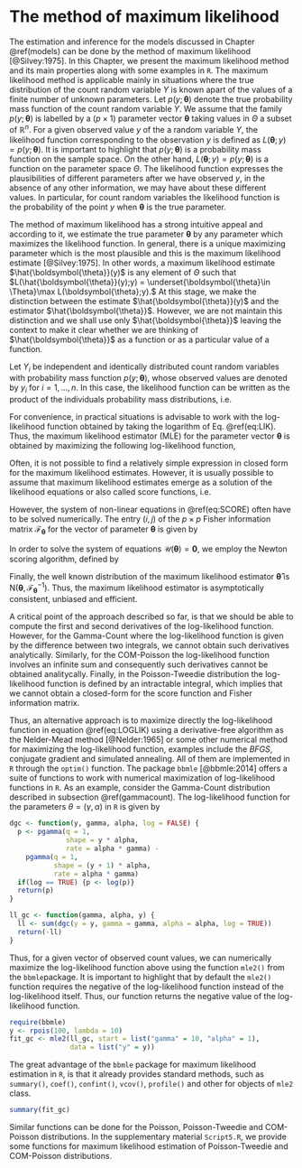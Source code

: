 # The method of maximum likelihood {#likelihood}

The estimation and inference for the models discussed in Chapter \@ref(models)
can be done by the method of maximum likelihood [@Silvey:1975]. 
In this Chapter, we present the maximum likelihood method and its main 
properties along with some examples in `R`.
The maximum likelihood method is applicable mainly in situations 
where the true distribution of the count random variable $Y$ is known 
apart of the values of a finite number of unknown parameters.
Let $p(y;\boldsymbol{\theta})$ denote the true probability mass function
of the count random variable $Y$. We assume that the family 
$p(y;\boldsymbol{\theta})$ is labelled by a ($p \times 1$) parameter 
vector $\boldsymbol{\theta}$ taking values in $\Theta$ a subset of 
$\mathbb{R}^n$. For a given observed value $y$ of the a random variable $Y$,
the likelihood function corresponding to the observation $y$ is defined 
as $L(\boldsymbol{\theta};y) = p(y;\boldsymbol{\theta})$. 
It is important to highlight that $p(y;\boldsymbol{\theta})$ is a 
probability mass function on the sample space. On the other hand, 
$L(\boldsymbol{\theta};y) = p(y;\boldsymbol{\theta})$ is a function on 
the parameter space $\Theta$. 
The likelihood function expresses the plausibilities of different 
parameters after we have observed $y$, in the absence of any other 
information, we may have about these different values. 
In particular, for count random variables the likelihood function is 
the probability of the point $y$ when $\boldsymbol{\theta}$ is the 
true parameter.

The method of maximum likelihood has a strong intuitive appeal and 
according to it, we estimate the true parameter $\boldsymbol{\theta}$
by any parameter which maximizes the likelihood function. 
In general, there is a unique maximizing parameter which is the most
plausible and this is the maximum likelihood estimate [@Silvey:1975].
In other words, a maximum likelihood estimate $\hat{\boldsymbol{\theta}}(y)$
is any element of $\Theta$ such that 
$L(\hat{\boldsymbol{\theta}}(y);y) = \underset{\boldsymbol{\theta}\in \Theta}\max L(\boldsymbol{\theta};y).$
At this stage, we make the distinction between the estimate $\hat{\boldsymbol{\theta}}(y)$
and the estimator $\hat{\boldsymbol{\theta}}$. 
However, we are not maintain this distinction and we shall use only
$\hat{\boldsymbol{\theta}}$ leaving the context to make it clear whether
we are thinking of $\hat{\boldsymbol{\theta}}$ as a function or as 
a particular value of a function.

Let $Y_i$ be independent and identically distributed count random 
variables with probability mass function $p(y;\boldsymbol{\theta})$,
whose observed values are denoted by $y_i$ for $i = 1, \ldots, n.$
In this case, the likelihood function can be written as the product
of the individuals probability mass distributions, i.e.

\begin{equation}
L(\boldsymbol{\theta};\boldsymbol{y}) = \prod_{i=1}^n L(\boldsymbol{\theta}; y_i) = \prod_{i=1}^n p(y_i; \boldsymbol{\theta}).
(\#eq:LIK)
\end{equation}

For convenience, in practical situations is advisable to work with the 
log-likelihood function obtained by taking the logarithm of Eq. \@ref(eq:LIK).
Thus, the maximum likelihood estimator (MLE) for the parameter vector 
$\boldsymbol{\theta}$ is obtained by maximizing the following 
log-likelihood function,
\begin{equation}
\ell(\boldsymbol{\theta})=\sum^n_{i=1} \log\{ L(\boldsymbol{\theta}; y_i) \}.
(\#eq:LOGLIK)
\end{equation}

Often, it is not possible to find a relatively simple expression in closed
form for the maximum likelihood estimates. However, it is usually possible
to assume that maximum likelihood estimates emerge as a solution of the
likelihood equations or also called score functions, i.e.

\begin{equation}
\mathcal{U}(\boldsymbol{\theta}) = \left ( \frac{\partial \ell(\boldsymbol{\theta})}{\partial \theta_1}^\top, \ldots, \frac{\partial \ell(\boldsymbol{\theta})}{\partial \theta_p}^\top \right )^\top = \boldsymbol{0}.
(\#eq:SCORE)
\end{equation}

However, the system of non-linear equations in \@ref(eq:SCORE) often
have to be solved numerically. The entry $(i,j)$ of the $p \times p$ Fisher 
information matrix $\mathcal{F}_{\boldsymbol{\theta}}$ for the vector 
of parameter $\boldsymbol{\theta}$ is given by
\begin{equation}
\mathcal{F}_{\boldsymbol{\theta}_{ij}} =-\mathrm{E} \left \{ \frac{\partial^2 \ell(\boldsymbol{\theta})}{\partial\theta_i\partial\theta_j} \right \}.
\end{equation}

In order to solve the system of equations $\mathcal{U}(\boldsymbol{\theta}) = \boldsymbol{0}$, 
we employ the Newton scoring algorithm, defined by
\begin{eqnarray}
\boldsymbol{\theta}^{(i+1)} &=& \boldsymbol{\theta}^{(i)} - \mathcal{F}_{\boldsymbol{\theta}}^{-1} \mathcal{U}(\boldsymbol{\theta}^{(i)}). 
\end{eqnarray}

Finally, the well known distribution of the maximum likelihood estimator
$\boldsymbol{\hat{\theta}}$ is $\mathrm{N}(\boldsymbol{\theta}, \mathcal{F}_{\boldsymbol{\theta}}^{-1})$. 
Thus, the maximum likelihood estimator is asymptotically consistent, unbiased and efficient.

A critical point of the approach described so far, is that we should be
able to compute the first and second derivatives of the log-likelihood
function. However, for the Gamma-Count where the log-likelihood function
is given by the difference between two integrals, we cannot obtain such
derivatives analytically. Similarly, for the COM-Poisson the log-likelihood
function involves an infinite sum and consequently such derivatives cannot
be obtained analitycally. Finally, in the Poisson-Tweedie distribution the
log-likelihood function is defined by an intractable integral, which implies
that we cannot obtain a closed-form for the score function and Fisher information matrix.

Thus, an alternative approach is to maximize directly the log-likelihood
function in equation \@ref(eq:LOGLIK) using a derivative-free algorithm 
as the Nelder-Mead method [@Nelder:1965] or some other numerical method for
maximizing the log-likelihood function, examples include the $BFGS$, 
conjugate gradient and simulated annealing.
All of them are implemented in `R` through the `optim()` function.
The package `bbmle` [@bbmle:2014] offers a suite of functions to work
with numerical maximization of log-likelihood functions in `R`.
As an example, consider the Gamma-Count distribution described in
subsection \@ref(gammacount). The log-likelihood function for the parameters 
$\theta = (\gamma, \alpha)$ in `R` is given by

```r
dgc <- function(y, gamma, alpha, log = FALSE) {
  p <- pgamma(q = 1,
              shape = y * alpha,
              rate = alpha * gamma) -
    pgamma(q = 1,
           shape = (y + 1) * alpha,
           rate = alpha * gamma)
  if(log == TRUE) {p <- log(p)}
  return(p)
}
```


```r
ll_gc <- function(gamma, alpha, y) {
  ll <- sum(dgc(y = y, gamma = gamma, alpha = alpha, log = TRUE))
  return(-ll)
}
```

Thus, for a given vector of observed count values, we can numerically 
maximize the log-likelihood function above using the function `mle2()`
from the `bbmle`package. It is important to highlight that by default
the `mle2()` function requires the negative of the log-likelihood function
instead of the log-likelihood itself. Thus, our function returns the
negative value of the log-likelihood function.

```r
require(bbmle)
y <- rpois(100, lambda = 10)
fit_gc <- mle2(ll_gc, start = list("gamma" = 10, "alpha" = 1), 
               data = list("y" = y))
```
The great advantage of the `bbmle` package for maximum likelihood estimation
in `R`, is that it already provides standard methods, such as 
`summary()`, `coef()`, `confint()`, `vcov()`, `profile()` and other 
for objects of `mle2` class.

```r
summary(fit_gc)
```
Similar functions can be done for the Poisson, Poisson-Tweedie and
COM-Poisson distributions. In the supplementary material `Script5.R`,
we provide some functions for maximum likelihood estimation of
Poisson-Tweedie and COM-Poisson distributions.
